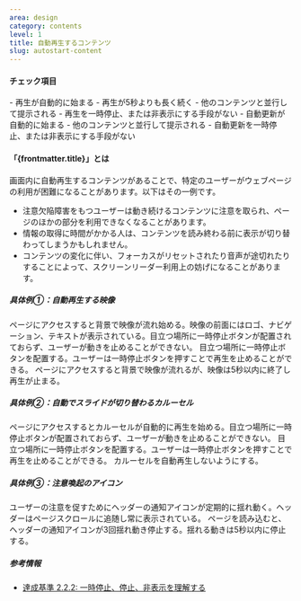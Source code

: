 ```yaml
---
area: design
category: contents
level: 1
title: 自動再生するコンテンツ
slug: autostart-content
---
```



#### チェック項目

<Checkpoint title="動き、点滅、スクロールのあるコンテンツは、以下の条件にすべて当てはまると問題があるため避けるようにする">
  - 再生が自動的に始まる
  - 再生が5秒よりも長く続く
  - 他のコンテンツと並行して提示される
  - 再生を一時停止、または非表示にする手段がない
</Checkpoint>

<Checkpoint title="定期的に自動更新されるコンテンツは、以下の条件にすべて当てはまると問題があるため避けるようにする">
  - 自動更新が自動的に始まる
  - 他のコンテンツと並行して提示される
  - 自動更新を一時停止、または非表示にする手段がない
</Checkpoint>

#### 「{frontmatter.title}」とは

画面内に自動再生するコンテンツがあることで、特定のユーザーがウェブページの利用が困難になることがあります。以下はその一例です。

- 注意欠陥障害をもつユーザーは動き続けるコンテンツに注意を取られ、ページのほかの部分を利用できなくなることがあります。
- 情報の取得に時間がかかる人は、コンテンツを読み終わる前に表示が切り替わってしまうかもしれません。
- コンテンツの変化に伴い、フォーカスがリセットされたり音声が途切れたりすることによって、スクリーンリーダー利用上の妨げになることがあります。

##### 具体例①：自動再生する映像

<Cases>
  <Case type="bad" title="演出ビデオが背景で動き続ける">
    ページにアクセスすると背景で映像が流れ始める。映像の前面にはロゴ、ナビゲーション、テキストが表示されている。目立つ場所に一時停止ボタンが配置されておらず、ユーザーが動きを止めることができない。
  </Case>
  <Case type="good" title="再生を一時停止できるようにする">
    目立つ場所に一時停止ボタンを配置する。ユーザーは一時停止ボタンを押すことで再生を止めることができる。
  </Case>
  <Case type="good" title="再生を5秒以内に停止する">
    ページにアクセスすると背景で映像が流れるが、映像は5秒以内に終了し再生が止まる。
  </Case>
</Cases>

##### 具体例②：自動でスライドが切り替わるカルーセル

<Cases>
  <Case type="bad" title="一時停止できない">
    ページにアクセスするとカルーセルが自動的に再生を始める。目立つ場所に一時停止ボタンが配置されておらず、ユーザーが動きを止めることができない。
  </Case>
  <Case type="good" title="再生を一時停止できるようにする">
    目立つ場所に一時停止ボタンを配置する。ユーザーは一時停止ボタンを押すことで再生を止めることができる。
  </Case>
  <Case type="good" title="自動再生しないようにする">
    カルーセルを自動再生しないようにする。
  </Case>
</Cases>

##### 具体例③：注意喚起のアイコン

<Cases>
  <Case type="bad" title="一定周期で動き続ける">
    ユーザーの注意を促すためにヘッダーの通知アイコンが定期的に揺れ動く。ヘッダーはページスクロールに追随し常に表示されている。
  </Case>
  <Case type="good" title="動きを5秒以内に停止する">
    ページを読み込むと、ヘッダーの通知アイコンが3回揺れ動き停止する。揺れる動きは5秒以内に停止する。
  </Case>
</Cases>

##### 参考情報

- [達成基準 2.2.2: 一時停止、停止、非表示を理解する](https://waic.jp/translations/WCAG21/Understanding/pause-stop-hide)

